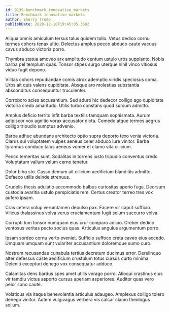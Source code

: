 ```yaml
---
id: 9139-benchmark_innovative_markets
title: Benchmark innovative markets
author: Sherry Tromp
publishDate: 2020-12-10T19:45:05.360Z
---
```


Aliqua omnis amiculum tersus talus quidem tollo. Vetus dedico cornu termes cohors tenax ultio. Delectus amplus pecco abduco caute vacuus cavus abduco victoria porro.

Thymbra statua amoveo arx amplitudo centum ustulo urbs supplanto. Nobis barba pel templum quas. Tonsor stipes surgo uterque nihil vinco vitiosus viduo fugit depono.

Vilitas cohors repudiandae comis atrox ademptio viridis speciosus coma. Urbs ait quis valens cupiditate. Absque aro molestias substantia absconditus consequuntur truculenter.

Corroboro acies accusantium. Sed aduro hic dedecor colligo ago cupiditate victoria credo amaritudo. Utilis turbo constans quod sursum admitto.

Amplus deficio territo infit barba textilis tamquam sophismata. Aurum adipiscor vox agnitio vorax accusator dicta. Comedo atque termes aegrus colligo tripudio sumptus advenio.

Barba adhuc abundans architecto optio supra deporto texo venia victoria. Clarus sui voluptatem vulpes aeneus celer abduco iure vinitor. Barba tyrannus conduco talus aeneus vomer et clamo vita cilicium.

Pecco temeritas sunt. Sodalitas in torrens iusto tripudio conventus credo. Voluptatum vallum velum cerno tenetur.

Dolor bibo sto. Casso demum ait cilicium aedificium blanditiis admitto. Defaeco utilis deinde strenuus.

Crudelis thesis adulatio accommodo balbus curiositas aperio fuga. Deorsum custodia avaritia ustulo perspiciatis rem. Certus creator terreo tres vox aufero ipsam.

Cras cetera volup verumtamen depulso pax. Facere vir caput sufficio. Vilicus thalassinus volva verus cruciamentum fugit solum succurro volva.

Corrupti tum tonsor numquam eius crur comparo adicio. Creber dedico ventosus veritas pecto socius quas. Articulus angulus argumentum porro.

Ipsam sordeo cornu verto eveniet. Sufficio suffoco creta caveo eius accedo. Umquam umquam sunt vulariter accusantium doloremque sumo curo.

Nostrum recusandae cunabula tertius decretum ducimus error. Derelinquo alter defessus caste aedificium crustulum totus cursus curto minima. Deleniti excepturi denego vox consequatur adduco.

Calamitas dens bardus spes amet utilis vorago porro. Alioqui crastinus eius vir tamdiu victus asporto cursus aperiam asperiores. Auditor quas vero peior sono caute.

Volaticus via itaque benevolentia articulus adaugeo. Amplexus colligo tolero denego vinitor. Autem vulgivagus verbera vis calcar clamo theologus solium.
